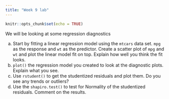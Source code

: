```yaml
---
title: "Week 9 lab"
---
```


```r
knitr::opts_chunk$set(echo = TRUE)
```

We will be looking at some regression diagnostics

a. Start by fitting a linear regression model using the `mtcars` data set. `mpg` as the response and `wt` as the predictor. Create a scatter plot of `mpg` and `wt` and plot the linear model fit on top. Explain how well you think the fit looks.
b. `plot()` the regression model you created to look at the diagnostic plots. Explain what you see.
c. Use `rstudent()` to get the studentized residuals and plot them. Do you see any trends or outliers?
d. Use the `shapiro.test()` to test for Normality of the studentized residuals. Comment on the results.
